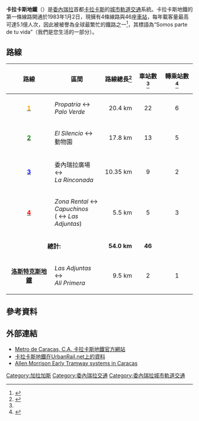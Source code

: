 {{noteTA
|T=zh:卡拉卡斯地鐵; zh-cn:加拉加斯地铁; zh-tw:卡拉卡斯地鐵; zh-hk:加拉加斯地鐵; zh-sg:加拉加斯地铁;
|1=zh-hans:加拉加斯; zh-hant:卡拉卡斯;
}}
{{Infobox Public transit
|box_width = 275px
|name = 卡拉卡斯地鐵<br>Metro de Caracas
|image = Metrodecaracas.svg
|imagesize = 100px
|image2 =
|imagesize2 = 200px
|caption2 = 
|native_name = ''Metro de Caracas''
|locale = {{VEN}}[[卡拉卡斯|卡拉卡斯]]
|transit_type = [[地下鐵|地下鐵]]
|lines = 4 ''（含[[洛斯特克斯地鐵|洛斯特克斯地鐵]]）''
|stations = 46 ''（47 含[[洛斯特克斯地鐵|洛斯特克斯地鐵]]）''
|ridership = 200萬人次（2010年）
|annual_ridership = 
|began_operation = 1983年1月2日
|operator = Anónima公司 <br />卡拉卡斯地鐵
|vehicles = 
|system_length = 54.0公里<br />''63.5公里<br />（含[[洛斯特克斯地鐵|洛斯特克斯地鐵]]）''
|track_gauge = 1435毫米（[[標準軌|標準軌]]）
|map = [[File:CaracasmetromapEN.png|250px]][[File:Map_of_the_Caracas_metro.png|250px]]
}}

'''卡拉卡斯地鐵'''（{{lang-es|'''Metro de Caracas'''}}）是[[委內瑞拉|委內瑞拉]]首都[[卡拉卡斯|卡拉卡斯]]的[[城市軌道交通|城市軌道交通]]系統。卡拉卡斯地鐵的第一條線路開通於1983年1月2日，現擁有4條線路與46座[[鐵路車站|車站]]，每年載客量最高可達5.1億人次，因此被被譽為全球最繁忙的鐵路之一<ref>{{cite news|url=http://www.appledaily.com.tw/realtimenews/article/new/20131028/282490/|title=委內瑞拉人擠地鐵　蔚為奇觀|publisher=台灣蘋果日報|accessdate=2015-04-07|archive-date=2016-08-07|archive-url=https://web.archive.org/web/20160807121211/http://www.appledaily.com.tw/realtimenews/article/new/20131028/282490/|dead-url=no}}</ref>，其標語為“Somos parte de tu vida”（我們是您生活的一部分）。

== 路線 ==
{|class="wikitable"
|-
! 路線
! width="120px" | 區間	
! 路線總長<ref name="characteristics">{{cite web |url=http://www.metrodecaracas.com.ve/metro_metrobus/caractmetro.html |title=SISTEMA METRO - CARACTERÍSTICAS POR LÍNEAS |publisher=C.A. Metro de Caracas |language=es |trans_title=METRO SYSTEM - CHARACTERISTICS BY LINE |date= |accessdate=2014-06-06 |deadurl=yes |archiveurl=https://web.archive.org/web/20131205230732/http://www.metrodecaracas.com.ve/metro_metrobus/caractmetro.html |archivedate=2013-12-05 }}</ref>
! 車站數<ref name="characteristics" />
! 轉乘站數<ref name="map">{{cite web |url=http://www.metrodecaracas.com.ve/mapa_rutas/mapa_met_mbus.html |title=Mapa de Líneas y Rutas Red Metro |publisher=C.A. Metro de Caracas |language=es |trans_title=Map of Lines  and Routes of the Metro Network |date= |accessdate=2014-06-06 |deadurl=yes |archiveurl=https://web.archive.org/web/20140716045856/http://www.metrodecaracas.com.ve/mapa_rutas/mapa_met_mbus.html |archivedate=2014-07-16 }}</ref>
|-
| style="text-align:center;" | '''[[卡拉卡斯地鐵1號線|<span style="color:orange;">1</span>]]'''
| ''Propatria'' ↔ <br />''Palo Verde''
| style="text-align:right;" | 20.4 km
| style="text-align:center;" | 22
| style="text-align:center;" | 6
|-
| style="text-align:center;" | '''[[卡拉卡斯地鐵2號線|<span style="color:green;">2</span>]]'''
| ''El Silencio'' ↔ <br />動物園
| style="text-align:right;" | 17.8 km
| style="text-align:center;" | 13
| style="text-align:center;" | 5
|-
| style="text-align:center;" | '''[[卡拉卡斯地鐵3號線|<span style="color:blue;">3</span>]]'''
| 委內瑞拉廣場 ↔ <br />''La Rinconada''
| style="text-align:right;" | 10.35 km 
| style="text-align:center;" | 9
| style="text-align:center;" | 2
|-
| style="text-align:center;" | '''[[卡拉卡斯地鐵4號線|<span style="color:red;">4</span>]]'''
| ''Zona Rental'' ↔ <br />''Capuchinos'' <br />( ↔ ''Las Adjuntas'')
| style="text-align:right;" | 5.5 km
| style="text-align:center;" | 5
| style="text-align:center;" | 3
|- bgcolor="#EEEEEE"
| colspan="2" style="text-align:center;" | '''總計:'''
| style="text-align:right;" | '''54.0 km'''
| style="text-align:center;" | '''46'''
| colspan="2" | 
|- bgcolor="#FFFFE0"
| style="text-align:center;" | '''[[洛斯特克斯地鐵|洛斯特克斯地鐵]]'''
| ''Las Adjuntas'' ↔ <br />''Alí Primera''
| style="text-align:right;" | 9.5 km
| style="text-align:center;" | 2
| style="text-align:center;" | 1
|}

==參考資料==
{{reflist}}
== 外部連結 ==
{{commons category|Caracas Metro}}
{{portal box|城市軌道交通}}
*[https://web.archive.org/web/20000510052101/http://www.metrodecaracas.com.ve/ Metro de Caracas, C.A. 卡拉卡斯地鐵官方網站] {{es_icon}} 
*[http://www.urbanrail.net/am/cara/caracas.htm 卡拉卡斯地鐵在UrbanRail.net上的資料]{{Wayback|url=http://www.urbanrail.net/am/cara/caracas.htm |date=20100325140819 }} {{en}}
*[https://web.archive.org/web/20110519151641/http://www.tramz.com/ve/cs/cs.html Allen Morrison Early Tramway systems in Caracas] {{en}}

{{南美洲城市軌道交通系统}}

[[Category:加拉加斯|Category:加拉加斯]]
[[Category:委內瑞拉交通|Category:委內瑞拉交通]]
[[Category:委內瑞拉城市軌道交通|Category:委內瑞拉城市軌道交通]]